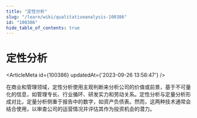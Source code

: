 ```yaml
---
title: "定性分析"
slug: "/learn/wiki/qualitativeanalysis-100386"
id: "100386"
hide_table_of_contents: true
---
```



# 定性分析

<ArticleMeta id={100386} updatedAt={'2023-09-26 13:58:47'} />
<div className='border-solid border-b border-t-0 my-4 border-[var(--ifm-color-gray-300)]' />

在商业和管理领域，定性分析使用主观判断来分析公司的价值或前景，基于不可量化的信息，如管理专长、行业循环、研发实力和劳动关系。定性分析与定量分析形成对比，定量分析侧重于报告中的数字，如资产负债表。然而，这两种技术通常会结合使用，以审查公司的运营情况并评估其作为投资机会的潜力。
